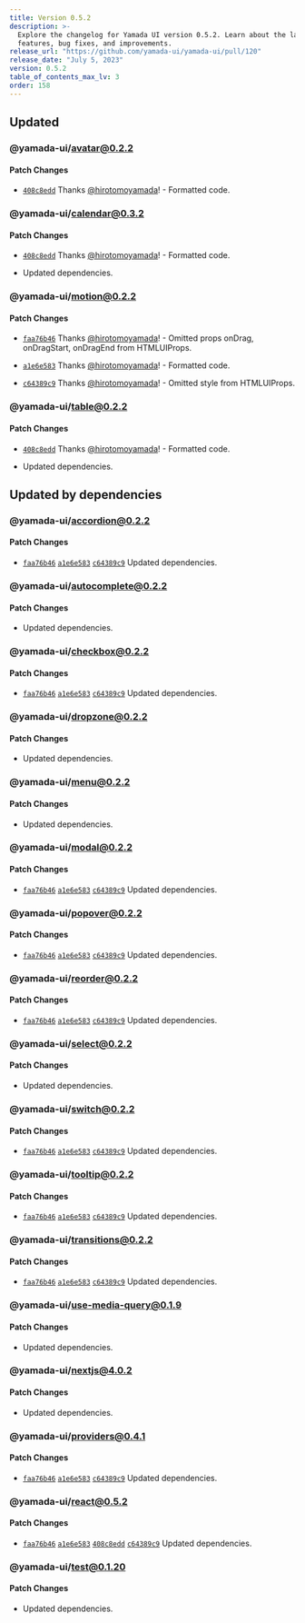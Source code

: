 ```yaml
---
title: Version 0.5.2
description: >-
  Explore the changelog for Yamada UI version 0.5.2. Learn about the latest
  features, bug fixes, and improvements.
release_url: "https://github.com/yamada-ui/yamada-ui/pull/120"
release_date: "July 5, 2023"
version: 0.5.2
table_of_contents_max_lv: 3
order: 158
---
```


## Updated

### @yamada-ui/avatar@0.2.2

#### Patch Changes

- [`408c8edd`](https://github.com/hirotomoyamada/yamada-ui/commit/408c8edd5e6d2cf0f4982daeeea85ca2e8fd7465) Thanks [@hirotomoyamada](https://github.com/hirotomoyamada)! - Formatted code.

### @yamada-ui/calendar@0.3.2

#### Patch Changes

- [`408c8edd`](https://github.com/hirotomoyamada/yamada-ui/commit/408c8edd5e6d2cf0f4982daeeea85ca2e8fd7465) Thanks [@hirotomoyamada](https://github.com/hirotomoyamada)! - Formatted code.

- Updated dependencies.

### @yamada-ui/motion@0.2.2

#### Patch Changes

- [`faa76b46`](https://github.com/hirotomoyamada/yamada-ui/commit/faa76b46b16bd2e6bceabca758c58a3b4e5468ad) Thanks [@hirotomoyamada](https://github.com/hirotomoyamada)! - Omitted props onDrag, onDragStart, onDragEnd from HTMLUIProps.

- [`a1e6e583`](https://github.com/hirotomoyamada/yamada-ui/commit/a1e6e583e748daa66113f829fa5f0f8d6bc5303b) Thanks [@hirotomoyamada](https://github.com/hirotomoyamada)! - Formatted code.

- [`c64389c9`](https://github.com/hirotomoyamada/yamada-ui/commit/c64389c94e14a618de293c51d3631df1819036ba) Thanks [@hirotomoyamada](https://github.com/hirotomoyamada)! - Omitted style from HTMLUIProps.

### @yamada-ui/table@0.2.2

#### Patch Changes

- [`408c8edd`](https://github.com/hirotomoyamada/yamada-ui/commit/408c8edd5e6d2cf0f4982daeeea85ca2e8fd7465) Thanks [@hirotomoyamada](https://github.com/hirotomoyamada)! - Formatted code.

- Updated dependencies.

## Updated by dependencies

### @yamada-ui/accordion@0.2.2

#### Patch Changes

- [`faa76b46`](https://github.com/hirotomoyamada/yamada-ui/commit/faa76b46b16bd2e6bceabca758c58a3b4e5468ad) [`a1e6e583`](https://github.com/hirotomoyamada/yamada-ui/commit/a1e6e583e748daa66113f829fa5f0f8d6bc5303b) [`c64389c9`](https://github.com/hirotomoyamada/yamada-ui/commit/c64389c94e14a618de293c51d3631df1819036ba) Updated dependencies.

### @yamada-ui/autocomplete@0.2.2

#### Patch Changes

- Updated dependencies.

### @yamada-ui/checkbox@0.2.2

#### Patch Changes

- [`faa76b46`](https://github.com/hirotomoyamada/yamada-ui/commit/faa76b46b16bd2e6bceabca758c58a3b4e5468ad) [`a1e6e583`](https://github.com/hirotomoyamada/yamada-ui/commit/a1e6e583e748daa66113f829fa5f0f8d6bc5303b) [`c64389c9`](https://github.com/hirotomoyamada/yamada-ui/commit/c64389c94e14a618de293c51d3631df1819036ba) Updated dependencies.

### @yamada-ui/dropzone@0.2.2

#### Patch Changes

- Updated dependencies.

### @yamada-ui/menu@0.2.2

#### Patch Changes

- Updated dependencies.

### @yamada-ui/modal@0.2.2

#### Patch Changes

- [`faa76b46`](https://github.com/hirotomoyamada/yamada-ui/commit/faa76b46b16bd2e6bceabca758c58a3b4e5468ad) [`a1e6e583`](https://github.com/hirotomoyamada/yamada-ui/commit/a1e6e583e748daa66113f829fa5f0f8d6bc5303b) [`c64389c9`](https://github.com/hirotomoyamada/yamada-ui/commit/c64389c94e14a618de293c51d3631df1819036ba) Updated dependencies.

### @yamada-ui/popover@0.2.2

#### Patch Changes

- [`faa76b46`](https://github.com/hirotomoyamada/yamada-ui/commit/faa76b46b16bd2e6bceabca758c58a3b4e5468ad) [`a1e6e583`](https://github.com/hirotomoyamada/yamada-ui/commit/a1e6e583e748daa66113f829fa5f0f8d6bc5303b) [`c64389c9`](https://github.com/hirotomoyamada/yamada-ui/commit/c64389c94e14a618de293c51d3631df1819036ba) Updated dependencies.

### @yamada-ui/reorder@0.2.2

#### Patch Changes

- [`faa76b46`](https://github.com/hirotomoyamada/yamada-ui/commit/faa76b46b16bd2e6bceabca758c58a3b4e5468ad) [`a1e6e583`](https://github.com/hirotomoyamada/yamada-ui/commit/a1e6e583e748daa66113f829fa5f0f8d6bc5303b) [`c64389c9`](https://github.com/hirotomoyamada/yamada-ui/commit/c64389c94e14a618de293c51d3631df1819036ba) Updated dependencies.

### @yamada-ui/select@0.2.2

#### Patch Changes

- Updated dependencies.

### @yamada-ui/switch@0.2.2

#### Patch Changes

- [`faa76b46`](https://github.com/hirotomoyamada/yamada-ui/commit/faa76b46b16bd2e6bceabca758c58a3b4e5468ad) [`a1e6e583`](https://github.com/hirotomoyamada/yamada-ui/commit/a1e6e583e748daa66113f829fa5f0f8d6bc5303b) [`c64389c9`](https://github.com/hirotomoyamada/yamada-ui/commit/c64389c94e14a618de293c51d3631df1819036ba) Updated dependencies.

### @yamada-ui/tooltip@0.2.2

#### Patch Changes

- [`faa76b46`](https://github.com/hirotomoyamada/yamada-ui/commit/faa76b46b16bd2e6bceabca758c58a3b4e5468ad) [`a1e6e583`](https://github.com/hirotomoyamada/yamada-ui/commit/a1e6e583e748daa66113f829fa5f0f8d6bc5303b) [`c64389c9`](https://github.com/hirotomoyamada/yamada-ui/commit/c64389c94e14a618de293c51d3631df1819036ba) Updated dependencies.

### @yamada-ui/transitions@0.2.2

#### Patch Changes

- [`faa76b46`](https://github.com/hirotomoyamada/yamada-ui/commit/faa76b46b16bd2e6bceabca758c58a3b4e5468ad) [`a1e6e583`](https://github.com/hirotomoyamada/yamada-ui/commit/a1e6e583e748daa66113f829fa5f0f8d6bc5303b) [`c64389c9`](https://github.com/hirotomoyamada/yamada-ui/commit/c64389c94e14a618de293c51d3631df1819036ba) Updated dependencies.

### @yamada-ui/use-media-query@0.1.9

#### Patch Changes

- Updated dependencies.

### @yamada-ui/nextjs@4.0.2

#### Patch Changes

- Updated dependencies.

### @yamada-ui/providers@0.4.1

#### Patch Changes

- [`faa76b46`](https://github.com/hirotomoyamada/yamada-ui/commit/faa76b46b16bd2e6bceabca758c58a3b4e5468ad) [`a1e6e583`](https://github.com/hirotomoyamada/yamada-ui/commit/a1e6e583e748daa66113f829fa5f0f8d6bc5303b) [`c64389c9`](https://github.com/hirotomoyamada/yamada-ui/commit/c64389c94e14a618de293c51d3631df1819036ba) Updated dependencies.

### @yamada-ui/react@0.5.2

#### Patch Changes

- [`faa76b46`](https://github.com/hirotomoyamada/yamada-ui/commit/faa76b46b16bd2e6bceabca758c58a3b4e5468ad) [`a1e6e583`](https://github.com/hirotomoyamada/yamada-ui/commit/a1e6e583e748daa66113f829fa5f0f8d6bc5303b) [`408c8edd`](https://github.com/hirotomoyamada/yamada-ui/commit/408c8edd5e6d2cf0f4982daeeea85ca2e8fd7465) [`c64389c9`](https://github.com/hirotomoyamada/yamada-ui/commit/c64389c94e14a618de293c51d3631df1819036ba) Updated dependencies.

### @yamada-ui/test@0.1.20

#### Patch Changes

- Updated dependencies.
